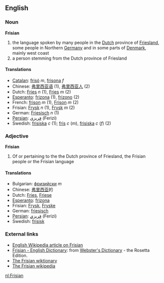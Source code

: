 ==English==
===Noun===
'''Frisian'''

# the language spoken by many people in the [[Dutch]] province of [[Friesland]], some people in Northern [[Germany]] and in some parts of [[Denmark]], mainly west coast 
# a person stemming from the Dutch province of Friesland

====Translations====
*[[Catalan]]: [[frisó]] ''m'', [[frisona]] ''f''
*Chinese: [[弗里西亚语]] (1), [[弗里西亚人]] (2)
*Dutch: [[Fries]] ''n'' (1), [[Fries]] ''m'' (2)
*[[Esperanto]]: [[frizona]] (1), [[frizono]] (2)
*French: [[frison]] ''m'' (1), [[Frison]] ''m'' (2)
*Frisian: [[Frysk]] ''n'' (1), [[Frysk]] ''m'' (2)
*German: [[Friesisch]] ''n'' (1)
*[[Persian]]: [[فريزي]] (Ferizi)
*Swedish: [[frisiska]] ''c'' (1); [[fris]] ''c'' (''m''), [[frisiska]] ''c'' (''f'') (2)

===Adjective===
'''Frisian'''

#Of or pertaining to the the Dutch province of Friesland, the Frisian people or the Frisian language 

====Translations====
*Bulgarian: [[фризийски]] ''m''
*Chinese: [[弗里西亚]]的
*Dutch: [[Fries]], [[Friese]]
*[[Esperanto]]: [[frizona]]
*Frisian: [[Frysk]], [[Fryske]]
*German: [[friesisch]]
*[[Persian]]: [[فريزي]] (Ferizi)
*Swedish: [[frisisk]]

===External links===
* [[w:Frisian|English Wikipedia article on Frisian]]
* [http://www.websters-online-dictionary.org/definition/Frisian-english/ Frisian - English Dictionary]: from [http://www.websters-online-dictionary.org/ Webster's Dictionary] - the Rosetta Edition.
* [http://fy.wiktionary.org/wiki/Haadside The Frisian wiktionary]
* [http://fy.wikipedia.org/wiki/Haadside The Frisian wikipedia]

[[nl:Frisian]]
